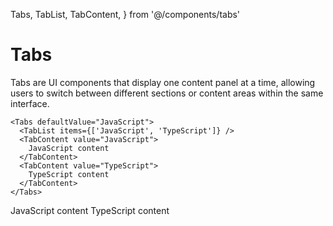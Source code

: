   Tabs,
  TabList,
  TabContent,
} from '@/components/tabs'

# Tabs

Tabs are UI components that display one content panel at a time, allowing users to switch between different sections or content areas within the same interface.

```tsx
<Tabs defaultValue="JavaScript">
  <TabList items={['JavaScript', 'TypeScript']} />
  <TabContent value="JavaScript">
    JavaScript content
  </TabContent>
  <TabContent value="TypeScript">
    TypeScript content
  </TabContent>
</Tabs>
```

<Tabs defaultValue="JavaScript">
  <TabList items={['JavaScript', 'TypeScript']} />
  <TabContent value="JavaScript">
    JavaScript content
  </TabContent>
  <TabContent value="TypeScript">
    TypeScript content
  </TabContent>
</Tabs>
